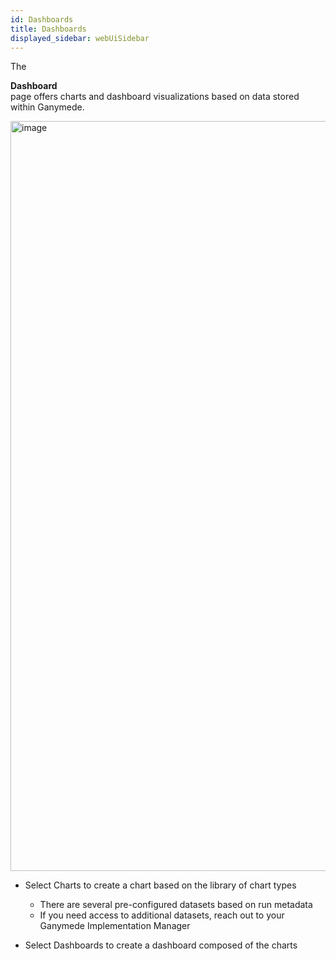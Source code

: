 ```yaml
---
id: Dashboards
title: Dashboards
displayed_sidebar: webUiSidebar
---
```



The <div className="button darkblue_button"><AreaChartOutlined /> **Dashboard**</div> page offers charts and dashboard visualizations based on data stored within Ganymede.  

<img width="1200" alt="image" src="https://user-images.githubusercontent.com/33580338/231939989-a8a76977-2b7b-412e-a3ec-dd68da8a2ed2.png">

- Select Charts to create a chart based on the library of chart types
  - There are several pre-configured datasets based on run metadata
  - If you need access to additional datasets, reach out to your Ganymede Implementation Manager

- Select Dashboards to create a dashboard composed of the charts
